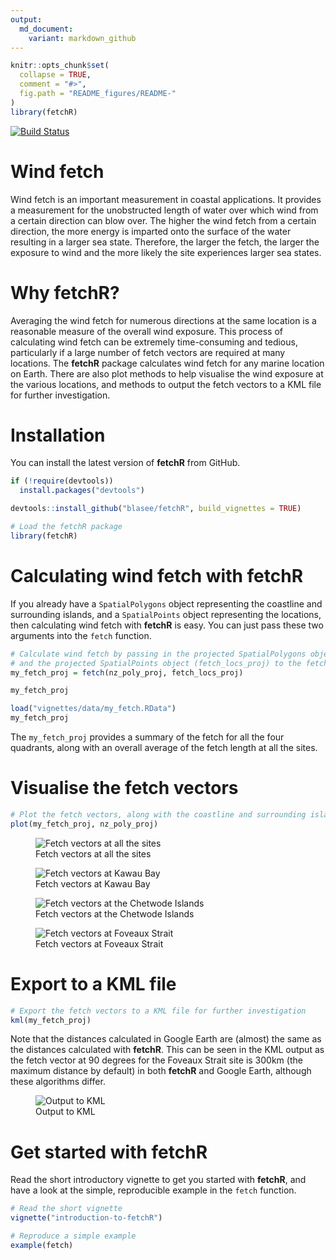 ```yaml
---
output:
  md_document:
    variant: markdown_github
---
```


<!-- README.md is generated from README.Rmd. Please edit that file -->

```r
knitr::opts_chunk$set(
  collapse = TRUE,
  comment = "#>",
  fig.path = "README_figures/README-"
)
library(fetchR)
```

[![Build Status](https://travis-ci.org/blasee/fetchR.svg)](https://travis-ci.org/blasee/fetchR)

# Wind fetch

Wind fetch is an important measurement in coastal applications. It provides a measurement for the unobstructed length of water over which wind from a certain direction can blow over. The higher the wind fetch from a certain direction, the more energy is imparted onto the surface of the water resulting in a larger sea state. Therefore, the larger the fetch, the larger the exposure to wind and the more likely the site experiences larger sea states.

# Why **fetchR**?

Averaging the wind fetch for numerous directions at the same location is a reasonable measure of the overall wind exposure. This process of calculating wind fetch can be extremely time-consuming and tedious, particularly if a large number of fetch vectors are required at many locations. The **fetchR** package calculates wind fetch for any marine location on Earth. There are also plot methods to help visualise the wind exposure at the various locations, and methods to output the fetch vectors to a KML file for further investigation.

# Installation

You can install the latest version of **fetchR** from GitHub.

```r
if (!require(devtools))
  install.packages("devtools")

devtools::install_github("blasee/fetchR", build_vignettes = TRUE)

# Load the fetchR package
library(fetchR)
```

# Calculating wind fetch with **fetchR**

If you already have a `SpatialPolygons` object representing the coastline and 
surrounding islands, and a `SpatialPoints` object representing the locations, 
then calculating wind fetch with **fetchR** is easy. You can just pass these
two arguments into the `fetch` function.

```r
# Calculate wind fetch by passing in the projected SpatialPolygons object (nz_poly_proj)
# and the projected SpatialPoints object (fetch_locs_proj) to the fetch function.
my_fetch_proj = fetch(nz_poly_proj, fetch_locs_proj)

my_fetch_proj
```

```r
load("vignettes/data/my_fetch.RData")
my_fetch_proj
```

The `my_fetch_proj` provides a summary of the fetch for all the four quadrants,
along with an overall average of the fetch length at all the sites.

# Visualise the fetch vectors

```r
# Plot the fetch vectors, along with the coastline and surrounding islands
plot(my_fetch_proj, nz_poly_proj)
```

![Fetch vectors at all the sites](./README_figures/all_fetch.png)

![Fetch vectors at Kawau Bay](./README_figures/kawau.png)

![Fetch vectors at the Chetwode Islands](./README_figures/chetwode.png)

![Fetch vectors at Foveaux Strait](./README_figures/foveaux.png)

# Export to a KML file

```r
# Export the fetch vectors to a KML file for further investigation
kml(my_fetch_proj)
```

Note that the distances calculated in Google Earth are (almost) the
same as the distances calculated with **fetchR**. This can be seen in the KML
output as the fetch vector at 90 degrees for the Foveaux Strait site is 300km
(the maximum distance by default) in both **fetchR** and Google Earth, although
these algorithms differ.

![Output to KML](./README_figures/kml.png)

# Get started with **fetchR**

Read the short introductory vignette to get you started with **fetchR**, and
have a look at the simple, reproducible example in the `fetch` function.

```r
# Read the short vignette
vignette("introduction-to-fetchR")

# Reproduce a simple example
example(fetch)
```

